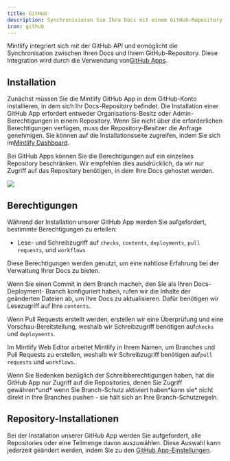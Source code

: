 ```yaml
---
title: GitHub
description: Synchronisieren Sie Ihre Docs mit einem GitHub-Repository
icon: github
---
```


Mintlify integriert sich mit der GitHub API und ermöglicht die Synchronisation zwischen Ihren
Docs und Ihrem GitHub-Repository. Diese Integration wird durch die
Verwendung von[GitHub Apps](https://docs.github.com/en/developers/apps/getting-started-with-apps/about-apps#about-github-apps).

## Installation

Zunächst müssen Sie die Mintlify GitHub App in dem GitHub-Konto installieren,
in dem sich Ihr Docs-Repository befindet. Die Installation einer GitHub App erfordert entweder
Organisations-Besitz oder Admin-Berechtigungen in einem Repository. Wenn Sie nicht über die
erforderlichen Berechtigungen verfügen, muss der Repository-Besitzer die Anfrage genehmigen.
Sie können auf die Installationsseite zugreifen, indem Sie sich im[Mintlify Dashboard](https://dashboard.mintlify.com).

Bei GitHub Apps können Sie die Berechtigungen auf ein einzelnes Repository beschränken.
Wir empfehlen dies ausdrücklich, da wir nur Zugriff auf das Repository benötigen, in dem
Ihre Docs gehostet werden.

<Frame>
  <img className="h-80" src="/images/github/select-repos.png" />
</Frame>

## Berechtigungen

Während der Installation unserer GitHub App werden Sie aufgefordert, bestimmte
Berechtigungen zu erteilen:

* Lese- und Schreibzugriff auf `checks`, `contents`, `deployments`, `pull requests`,
  und `workflows`

Diese Berechtigungen werden genutzt, um eine nahtlose Erfahrung bei der Verwaltung
Ihrer Docs zu bieten.

Wenn Sie einen Commit in dem Branch machen, den Sie als Ihren Docs-Deployment-
Branch konfiguriert haben, rufen wir die Inhalte der geänderten Dateien ab, um Ihre Docs zu aktualisieren. Dafür benötigen wir Lesezugriff auf Ihre `contents`.

Wenn Pull Requests erstellt werden, erstellen wir eine Überprüfung und eine Vorschau-Bereitstellung, weshalb wir Schreibzugriff benötigen auf`checks` und `deployments`.

Im Mintlify Web Editor arbeitet Mintlify in Ihrem Namen, um Branches und Pull Requests zu erstellen, weshalb wir Schreibzugriff benötigen auf`pull requests` und
`workflows`.

<Info>
  Wenn Sie Bedenken bezüglich der Schreibberechtigungen haben, hat die GitHub App nur Zugriff auf die Repositories, denen Sie Zugriff gewähren*und* wenn Sie Branch-Schutz aktiviert haben*kann sie* nicht direkt in Ihre Branches pushen - sie hält sich an Ihre Branch-Schutzregeln.
</Info>

## Repository-Installationen

Bei der Installation unserer GitHub App werden Sie aufgefordert, alle Repositories oder eine Teilmenge davon auszuwählen. Diese Auswahl kann jederzeit geändert werden, indem Sie zu den
[GitHub App-Einstellungen](https://github.com/apps/mintlify/installations/new).
